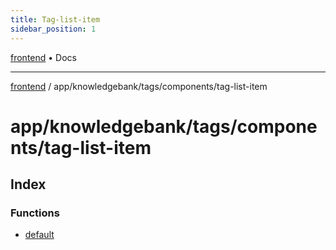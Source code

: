 ```yaml
---
title: Tag-list-item
sidebar_position: 1
---
```


[frontend](./tag-list-item/../../../../..) • Docs

***

[frontend](./tag-list-item/../../../../..) / app/knowledgebank/tags/components/tag-list-item

# app/knowledgebank/tags/components/tag-list-item

## Index

### Functions

- [default](./tag-list-item/functions/default)
